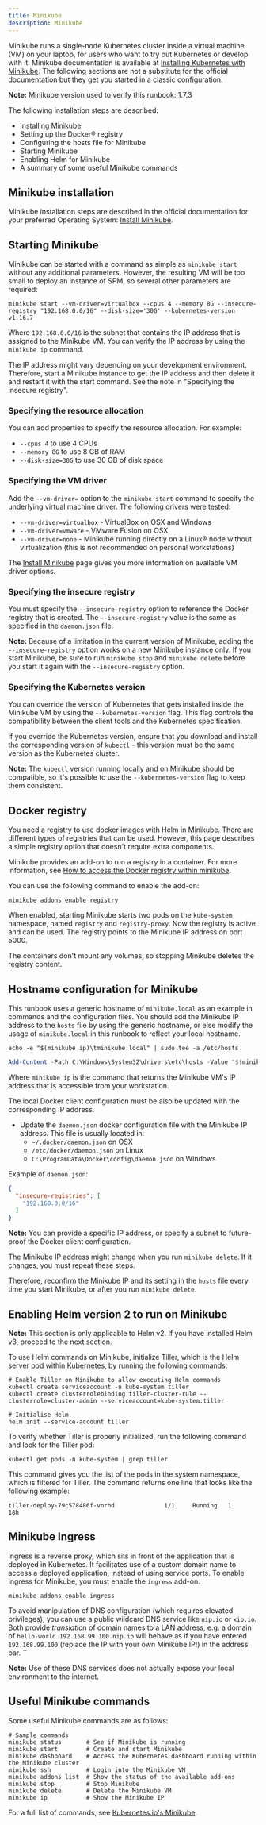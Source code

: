 ```yaml
---
title: Minikube
description: Minikube
---
```


Minikube runs a single-node Kubernetes cluster inside a virtual machine (VM) on your laptop, for users who want to try out Kubernetes or develop with it.
Minikube documentation is available at [Installing Kubernetes with Minikube](https://kubernetes.io/docs/setup/minikube/).
The following sections are not a substitute for the official documentation but they get you started in a classic configuration.

<InlineNotification>

**Note:** Minikube version used to verify this runbook: 1.7.3

</InlineNotification>

The following installation steps are described:

* Installing Minikube
* Setting up the Docker® registry
* Configuring the hosts file for Minikube
* Starting Minikube
* Enabling Helm for Minikube
* A summary of some useful Minikube commands

## Minikube installation

Minikube installation steps are described in the official documentation for your preferred Operating System: [Install Minikube](https://kubernetes.io/docs/tasks/tools/install-minikube/).

## Starting Minikube

Minikube can be started with a command as simple as `minikube start` without any additional parameters. However, the resulting VM will be too small to deploy an instance of SPM, so several other parameters are required:

```shell
minikube start --vm-driver=virtualbox --cpus 4 --memory 8G --insecure-registry "192.168.0.0/16" --disk-size='30G' --kubernetes-version v1.16.7
```

Where `192.168.0.0/16` is the subnet that contains the IP address that is assigned to the Minikube VM. You can verify the IP address by using the `minikube ip` command.

The IP address might vary depending on your development environment. Therefore, start a Minikube instance to get the IP address and then delete it
and restart it with the start command. See the note in "Specifying the insecure registry".

### Specifying the resource allocation

You can add properties to specify the resource allocation. For example:

* `--cpus 4` to use 4 CPUs
* `--memory 8G` to use 8 GB of RAM
* `--disk-size=30G` to use 30 GB of disk space

### Specifying the VM driver

Add the `--vm-driver=` option to the `minikube start` command to specify the underlying virtual machine driver. The following drivers were tested:

* `--vm-driver=virtualbox` - VirtualBox on OSX and Windows
* `--vm-driver=vmware` - VMware Fusion on OSX
* `--vm-driver=none` - Minikube running directly on a Linux® node without virtualization (this is not recommended on personal workstations)

The [Install Minikube](https://kubernetes.io/docs/tasks/tools/install-minikube/) page gives you more information on available VM driver options.

### Specifying the insecure registry

You must specify the `--insecure-registry` option to reference the Docker registry that is created. The `--insecure-registry` value is the same as specified in the  `daemon.json` file.

<InlineNotification>

**Note:** Because of a limitation in the current version of Minikube, adding the `--insecure-registry` option works on a new Minikube instance only.
If you start Minikube, be sure to run `minikube stop` and `minikube delete` before you start it again with the `--insecure-registry` option.

</InlineNotification>

### Specifying the Kubernetes version

You can override the version of Kubernetes that gets installed inside the Minikube VM by using the `--kubernetes-version` flag. This flag controls the compatibility between the client tools and the Kubernetes specification.

If you override the Kubernetes version, ensure that you download and install the corresponding version of `kubectl` - this version must be the same version as the Kubernetes cluster.

<InlineNotification>

**Note:** The `kubectl` version running locally and on Minikube should be compatible, so it's possible to use the `--kubernetes-version` flag to keep them consistent.

</InlineNotification>

## Docker registry

You need a registry to use docker images with Helm in Minikube.
There are different types of registries that can be used. However, this page describes a simple registry option that doesn't require extra components.

Minikube provides an add-on to run a registry in a container. For more information, see [How to access the Docker registry within minikube](https://minikube.sigs.k8s.io/docs/tasks/docker_registry/).

You can use the following command to enable the add-on:

```shell
minikube addons enable registry
```

When enabled, starting Minikube starts two pods on the `kube-system` namespace, named `registry` and `registry-proxy`. Now the registry is active and can be used. The registry points to the Minikube IP address on port 5000.

The containers don't mount any volumes, so stopping Minikube deletes the registry content.

## Hostname configuration for Minikube

This runbook uses a generic hostname of `minikube.local` as an example in commands and the configuration files.
You should add the Minikube IP address to the `hosts` file by using the generic hostname, or else modify the usage of `minikube.local` in this runbook to reflect your local hostname.

<Tabs>

<Tab label="Mac/Linux">
<Row>
<Column>

```shell
echo -e "$(minikube ip)\tminikube.local" | sudo tee -a /etc/hosts
```

</Column>
</Row>
</Tab>

<Tab label="Windows">
<Row>
<Column>

```powershell
Add-Content -Path C:\Windows\System32\drivers\etc\hosts -Value "$(minikube ip)`tminikube.local" -Force
```

</Column>
</Row>
</Tab>

</Tabs>

Where `minikube ip` is the command that returns the Minikube VM's IP address that is accessible from your workstation.

The local Docker client configuration must be also be updated with the corresponding IP address.

* Update the `daemon.json` docker configuration file with the Minikube IP address. This file is usually located in:
  * `~/.docker/daemon.json` on OSX
  * `/etc/docker/daemon.json` on Linux
  * `C:\ProgramData\Docker\config\daemon.json` on Windows

Example of `daemon.json`:

```json
{
  "insecure-registries": [
    "192.168.0.0/16"
  ]
}
```

<InlineNotification>

**Note:** You can provide a specific IP address, or specify a subnet to future-proof the Docker client configuration.

</InlineNotification>

The Minikube IP address might change when you run `minikube delete`. If it changes, you must repeat these steps.

Therefore, reconfirm the Minikube IP and its setting in the `hosts` file every time you start Minikube, or after you run `minikube delete`.

## Enabling Helm version 2 to run on Minikube

<InlineNotification>

**Note:** This section is only applicable to Helm v2. If you have installed Helm v3, proceed to the next section.

</InlineNotification>

To use Helm commands on Minikube, initialize Tiller, which is the Helm server pod within Kubernetes, by running the following commands:

```shell
# Enable Tiller on Minikube to allow executing Helm commands
kubectl create serviceaccount -n kube-system tiller
kubectl create clusterrolebinding tiller-cluster-rule --clusterrole=cluster-admin --serviceaccount=kube-system:tiller

# Initialise Helm
helm init --service-account tiller
```

To verify whether Tiller is properly initialized, run the following command and look for the Tiller pod:

```shell
kubectl get pods -n kube-system | grep tiller
```

This command gives you the list of the pods in the system namespace, which is filtered for Tiller. The command returns one line that looks like the following example:

```shell
tiller-deploy-79c578486f-vnrhd              1/1     Running   1          18h
```

## Minikube Ingress

Ingress is a reverse proxy, which sits in front of the application that is deployed in Kubernetes. It facilitates use of a custom domain name to access a deployed application, instead of using service ports.
To enable Ingress for Minikube, you must enable the `ingress` add-on.

```shell
minikube addons enable ingress
```

To avoid manipulation of DNS configuration (which requires elevated privileges), you can use a public wildcard DNS service like `nip.io` or `xip.io`.
Both provide _translation_ of domain names to a LAN address, e.g. a domain of `hello-world.192.168.99.100.nip.io` will behave as if you have entered `192.168.99.100` (replace the IP with your own Minikube IP!) in the address bar.
``

<InlineNotification>

**Note:** Use of these DNS services does not actually expose your local environment to the internet.

</InlineNotification>

## Useful Minikube commands

Some useful Minikube commands are as follows:

```shell
# Sample commands
minikube status       # See if Minikube is running
minikube start        # Create and start Minikube
minikube dashboard    # Access the Kubernetes dashboard running within the Minikube cluster
minikube ssh          # Login into the Minikube VM
minikube addons list  # Show the status of the available add-ons
minikube stop         # Stop Minikube
minikube delete       # Delete the Minikube VM
minikube ip           # Show the Minikube IP
```

For a full list of commands, see [Kubernetes.io's Minikube](https://kubernetes.io/docs/setup/minikube/).
